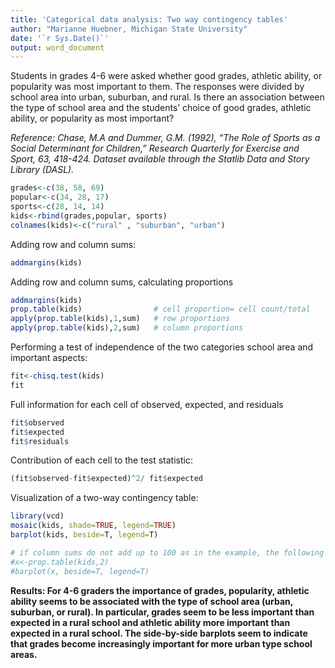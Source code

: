 ```yaml
---
title: 'Categorical data analysis: Two way contingency tables'
author: "Marianne Huebner, Michigan State University"
date: '`r Sys.Date()`'
output: word_document
---
```


Students in grades 4-6 were asked whether good grades, athletic ability, or popularity was most important to them. The responses were divided by school area into urban, suburban, and rural. Is there an association between the type of school area and the students' choice of good grades, athletic ability, or popularity as most important?  

*Reference: Chase, M.A and Dummer, G.M. (1992), "The Role of Sports as a Social Determinant for Children," Research Quarterly for Exercise and Sport, 63, 418-424. Dataset available through the Statlib Data and Story Library (DASL).*

```r
grades<-c(38, 58, 69)
popular<-c(34, 28, 17)
sports<-c(28, 14, 14)
kids<-rbind(grades,popular, sports)
colnames(kids)<-c("rural" , "suburban", "urban")
```

Adding row and column sums:
```r
addmargins(kids)
```

Adding row and column sums, calculating proportions
```r
addmargins(kids)
prop.table(kids)                # cell proportion= cell count/total
apply(prop.table(kids),1,sum)   # row proportions
apply(prop.table(kids),2,sum)   # column proportions
```

Performing a test of independence of the two categories school area and important aspects:
```r
fit<-chisq.test(kids)
fit
```

Full information for each cell of observed, expected, and residuals
```r
fit$observed
fit$expected
fit$residuals
```

Contribution of each cell to the test statistic:
```r
(fit$observed-fit$expected)^2/ fit$expected
```

Visualization of a two-way contingency table:

```r
library(vcd)
mosaic(kids, shade=TRUE, legend=TRUE)
barplot(kids, beside=T, legend=T)

# if column sums do not add up to 100 as in the example, the following will produce such barplots
#x<-prop.table(kids,2)
#barplot(x, beside=T, legend=T)
```

__Results: For 4-6 graders the importance of grades, popularity, athletic ability seems to be associated with the type of school area (urban, suburban, or rural). In particular, grades seem to be less important than expected in a rural school and athletic ability more important than expected in a rural school. The side-by-side barplots seem to indicate that grades become increasingly important for more urban type school areas.__
